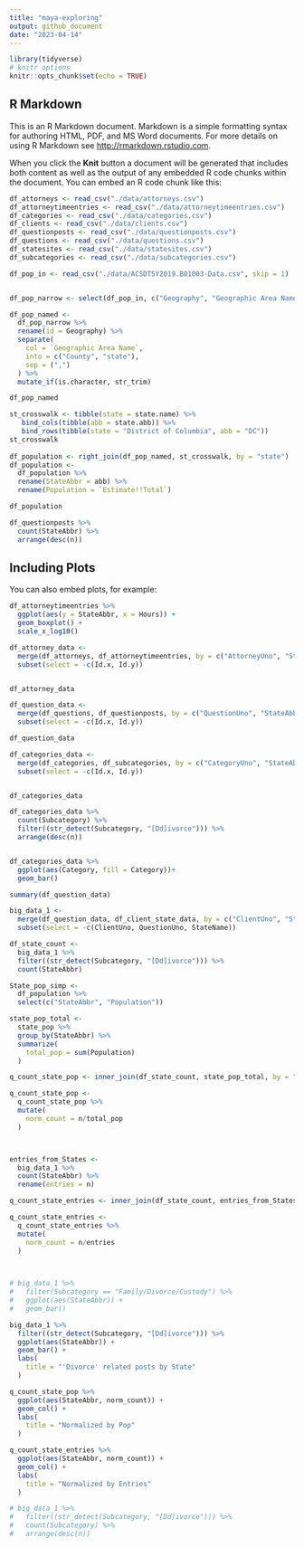 ---
title: "maya-exploring"
output: github_document
date: "2023-04-14"
---

```{r setup, include=FALSE}
library(tidyverse)
# knitr options
knitr::opts_chunk$set(echo = TRUE)
```

## R Markdown

This is an R Markdown document. Markdown is a simple formatting syntax for authoring HTML, PDF, and MS Word documents. For more details on using R Markdown see <http://rmarkdown.rstudio.com>.

When you click the **Knit** button a document will be generated that includes both content as well as the output of any embedded R code chunks within the document. You can embed an R code chunk like this:

```{r read-data}
df_attorneys <- read_csv("./data/attorneys.csv")
df_attorneytimeentries <- read_csv("./data/attorneytimeentries.csv")
df_categories <- read_csv("./data/categories.csv")
df_clients <- read_csv("./data/clients.csv")
df_questionposts <- read_csv("./data/questionposts.csv")
df_questions <- read_csv("./data/questions.csv")
df_statesites <- read_csv("./data/statesites.csv")
df_subcategories <- read_csv("./data/subcategories.csv")
```
```{r}

df_pop_in <- read_csv("./data/ACSDT5Y2019.B01003-Data.csv", skip = 1)


df_pop_narrow <- select(df_pop_in, c("Geography", "Geographic Area Name", "Estimate!!Total"))

df_pop_named <-
  df_pop_narrow %>% 
  rename(id = Geography) %>% 
  separate(
    col = `Geographic Area Name`,
    into = c("County", "state"),
    sep = (",") 
  ) %>%
  mutate_if(is.character, str_trim)

df_pop_named

st_crosswalk <- tibble(state = state.name) %>%
   bind_cols(tibble(abb = state.abb)) %>% 
   bind_rows(tibble(state = "District of Columbia", abb = "DC"))
st_crosswalk
 
df_population <- right_join(df_pop_named, st_crosswalk, by = "state")
df_population <-
  df_population %>%
  rename(StateAbbr = abb) %>%
  rename(Population = `Estimate!!Total`)

df_population
```


```{r}
df_questionposts %>% 
  count(StateAbbr) %>% 
  arrange(desc(n))
```

## Including Plots

You can also embed plots, for example:

```{r pressure, echo=FALSE}
df_attorneytimeentries %>%
  ggplot(aes(y = StateAbbr, x = Hours)) +
  geom_boxplot() + 
  scale_x_log10()
```

```{r}
df_attorney_data <-
  merge(df_attorneys, df_attorneytimeentries, by = c("AttorneyUno", "StateAbbr")) %>%
  subset(select = -c(Id.x, Id.y))


df_attorney_data
```

```{r}
df_question_data <-
  merge(df_questions, df_questionposts, by = c("QuestionUno", "StateAbbr")) %>%
  subset(select = -c(Id.x, Id.y))

df_question_data
```

```{r}
df_categories_data <-
  merge(df_categories, df_subcategories, by = c("CategoryUno", "StateAbbr")) %>%
  subset(select = -c(Id.x, Id.y))


df_categories_data
```

```{r}
df_categories_data %>% 
  count(Subcategory) %>%
  filter((str_detect(Subcategory, "[Dd]ivorce"))) %>% 
  arrange(desc(n))


df_categories_data %>%
  ggplot(aes(Category, fill = Category))+
  geom_bar()

summary(df_question_data)

```

```{r}
big_data_1 <-
  merge(df_question_data, df_client_state_data, by = c("ClientUno", "StateAbbr")) %>%
  subset(select = -c(ClientUno, QuestionUno, StateName))
```


```{r}
df_state_count <-
  big_data_1 %>% 
  filter((str_detect(Subcategory, "[Dd]ivorce"))) %>%
  count(StateAbbr)

State_pop_simp <-
  df_population %>% 
  select(c("StateAbbr", "Population"))

state_pop_total <- 
  state_pop %>%
  group_by(StateAbbr) %>%
  summarize(
    total_pop = sum(Population)
  )

q_count_state_pop <- inner_join(df_state_count, state_pop_total, by = "StateAbbr")

q_count_state_pop <-
  q_count_state_pop %>% 
  mutate(
    norm_count = n/total_pop
  )



entries_from_States <-
  big_data_1 %>% 
  count(StateAbbr) %>% 
  rename(entries = n)

q_count_state_entries <- inner_join(df_state_count, entries_from_States, by = "StateAbbr")

q_count_state_entries <-
  q_count_state_entries %>%
  mutate(
    norm_count = n/entries
  )
  


# big_data_1 %>% 
#   filter(Subcategory == "Family/Divorce/Custody") %>% 
#   ggplot(aes(StateAbbr)) +
#   geom_bar()

big_data_1 %>%
  filter((str_detect(Subcategory, "[Dd]ivorce"))) %>%
  ggplot(aes(StateAbbr)) +
  geom_bar() +
  labs(
    title = "'Divorce' related posts by State"
  )

q_count_state_pop %>% 
  ggplot(aes(StateAbbr, norm_count)) +
  geom_col() +
  labs(
    title = "Normalized by Pop"
  )

q_count_state_entries %>% 
  ggplot(aes(StateAbbr, norm_count)) +
  geom_col() +
  labs(
    title = "Normalized by Entries"
  )

# big_data_1 %>% 
#   filter((str_detect(Subcategory, "[Dd]ivorce"))) %>% 
#   count(Subcategory) %>% 
#   arrange(desc(n))
```

